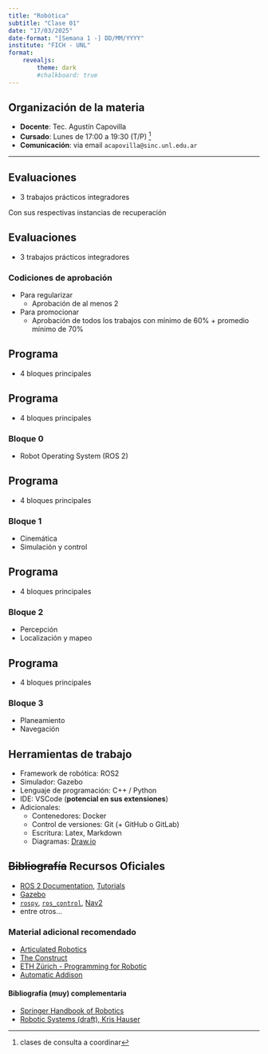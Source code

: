 ```yaml
---
title: "Robótica"
subtitle: "Clase 01"
date: "17/03/2025"
date-format: "[Semana 1 -] DD/MM/YYYY"
institute: "FICH - UNL"
format:
    revealjs:
        theme: dark
        #chalkboard: true
---
```


## Organización de la materia
- __Docente__: Tec. Agustín Capovilla 
- __Cursado__: Lunes de 17:00 a 19:30 (T/P) ^[clases de consulta a coordinar]
- __Comunicación__: via email `acapovilla@sinc.unl.edu.ar` 

---

## Evaluaciones
- 3 trabajos prácticos integradores

::: {.fragment .callout-note appearance="simple"}
Con sus respectivas instancias de recuperación
:::


## Evaluaciones
- 3 trabajos prácticos integradores

### Codiciones de aprobación
- Para regularizar
    - Aprobación de al menos 2
- Para promocionar
    - Aprobación de todos los trabajos con mínimo de 60% + promedio mínimo de 70%

## Programa
- 4 bloques principales

## Programa
- 4 bloques principales

### Bloque 0
- Robot Operating System (ROS 2)

## Programa
- 4 bloques principales

### Bloque 1
- Cinemática
- Simulación y control

## Programa
- 4 bloques principales

### Bloque 2
- Percepción
- Localización y mapeo

## Programa
- 4 bloques principales

### Bloque 3
- Planeamiento
- Navegación


## Herramientas de trabajo {.smaller}
::: {.incremental}
- Framework de robótica: ROS2 
- Simulador: Gazebo
- Lenguaje de programación: C++ / Python
- IDE: VSCode (**potencial en sus extensiones**)
- Adicionales:
    - Contenedores: Docker
    - Control de versiones: Git (+ GitHub o GitLab)
    - Escritura: Latex, Markdown
    - Diagramas: [Draw.io](https://app.diagrams.net/){target="_blank"}
:::


## ~~Bibliografía~~ Recursos Oficiales {.scrollable}
- [ROS 2 Documentation](https://docs.ros.org/en/jazzy/index.html){target="_blank"}, [Tutorials](https://docs.ros.org/en/jazzy/Tutorials.html){target="_blank"}
- [Gazebo](https://gazebosim.org/docs/harmonic/getstarted/){target="_blank"}
- [`rospy`](https://docs.ros2.org/latest/api/rclpy/index.html){target="_blank"}, [`ros_control`](https://control.ros.org/jazzy/index.html){target="_blank"}, [Nav2](https://docs.nav2.org/){target="_blank"}
- entre otros... 

### Material adicional recomendado
- [Articulated Robotics](https://articulatedrobotics.xyz/category/getting-ready-to-build-a-ros-robot){target="_blank"}
- [The Construct](https://www.theconstruct.ai/ros-projects-exploring-ros-using-2-wheeled-robot-part-1/){target="_blank"}
- [ETH Zürich - Programming for Robotic](https://rsl.ethz.ch/education-students/lectures/ros.html){target="_blank"}
- [Automatic Addison](https://automaticaddison.com/){target="_blank"} 

#### Bibliografía (muy) complementaria
- [Springer Handbook of Robotics](https://link.springer.com/book/10.1007/978-3-319-32552-1){target="_blank"}
- [Robotic Systems (draft), Kris Hauser](https://motion.cs.illinois.edu/RoboticSystems/){target="_blank"}
